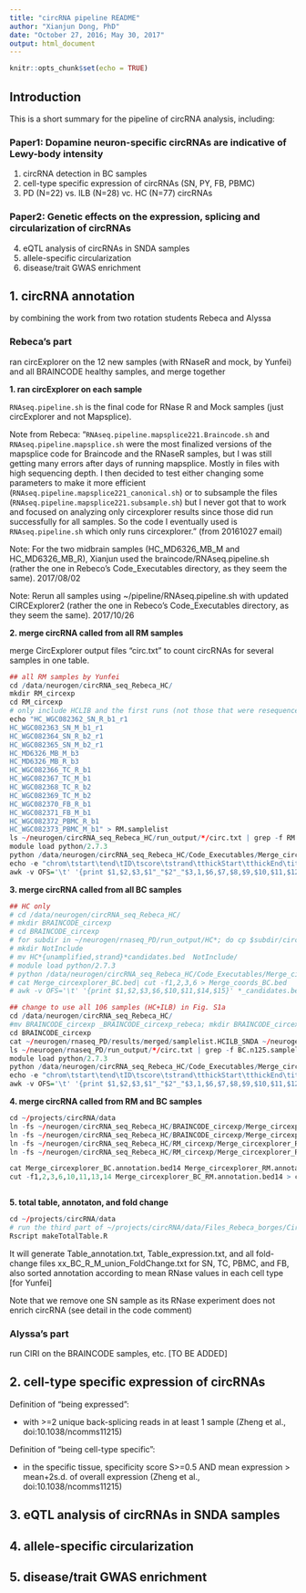 ```yaml
---
title: "circRNA pipeline README"
author: "Xianjun Dong, PhD"
date: "October 27, 2016; May 30, 2017"
output: html_document
---
```


```r
knitr::opts_chunk$set(echo = TRUE)
```

## Introduction

This is a short summary for the pipeline of circRNA analysis, including:

### Paper1: Dopamine neuron-specific circRNAs are indicative of Lewy-body intensity
1. circRNA detection in BC samples 
2. cell-type specific expression of circRNAs (SN, PY, FB, PBMC)
3. PD (N=22) vs. ILB (N=28) vc. HC (N=77) circRNAs

### Paper2: Genetic effects on the expression, splicing and circularization of circRNAs
4. eQTL analysis of circRNAs in SNDA samples
5. allele-specific circularization
6. disease/trait GWAS enrichment

## 1. circRNA annotation
by combining the work from two rotation students Rebeca and Alyssa

### Rebeca's part 

ran circExplorer on the 12 new samples (with RNaseR and mock, by Yunfei) and all BRAINCODE healthy samples, and merge together

**1. ran circExplorer on each sample**

`RNAseq.pipeline.sh` is the final code for RNase R and Mock samples (just circExplorer and not Mapsplice).

Note from Rebeca: "`RNAseq.pipeline.mapsplice221.Braincode.sh` and `RNAseq.pipeline.mapsplice.sh` were the most finalized versions of the mapsplice code for Braincode and the RNaseR samples, but I was still getting many errors after days of running mapsplice. Mostly in files with high sequencing depth. I then decided to test either changing some parameters to make it more efficient (`RNAseq.pipeline.mapsplice221_canonical.sh`) or to subsample the files (`RNAseq.pipeline.mapsplice221.subsample.sh`) but I never got that to work and focused on analyzing only circexplorer results since those did run successfully for all samples. So the code I eventually used is `RNAseq.pipeline.sh` which only runs circexplorer." (from 20161027 email)

Note: For the two midbrain samples (HC_MD6326_MB_M and HC_MD6326_MB_R), Xianjun used the braincode/RNAseq.pipeline.sh (rather the one in Rebeco's Code_Executables directory, as they seem the same). 2017/08/02

Note: Rerun all samples using ~/pipeline/RNAseq.pipeline.sh with updated CIRCExplorer2 (rather the one in Rebeco's Code_Executables directory, as they seem the same). 2017/10/26

**2. merge circRNA called from all RM samples**

merge CircExplorer output files "circ.txt" to count circRNAs for several samples in one table.  

```r
## all RM samples by Yunfei
cd /data/neurogen/circRNA_seq_Rebeca_HC/
mkdir RM_circexp
cd RM_circexp
# only include HCLIB and the first runs (not those that were resequenced) 
echo "HC_WGC082362_SN_R_b1_r1
HC_WGC082363_SN_M_b1_r1
HC_WGC082364_SN_R_b2_r1
HC_WGC082365_SN_M_b2_r1
HC_MD6326_MB_M_b3
HC_MD6326_MB_R_b3
HC_WGC082366_TC_R_b1
HC_WGC082367_TC_M_b1
HC_WGC082368_TC_R_b2
HC_WGC082369_TC_M_b2
HC_WGC082370_FB_R_b1
HC_WGC082371_FB_M_b1
HC_WGC082372_PBMC_R_b1
HC_WGC082373_PBMC_M_b1" > RM.samplelist 
ls ~/neurogen/circRNA_seq_Rebeca_HC/run_output/*/circ.txt | grep -f RM.samplelist - | while read line; do i=${line/*run_output\//}; ii=${i/\/circ.txt/_candidates.bed}; echo $ii; ln -fs $line $ii; done
module load python/2.7.3
python /data/neurogen/circRNA_seq_Rebeca_HC/Code_Executables/Merge_circRNA_tools/merge_circexplorer.py *candidates.bed | sed 's/WGC082362/MGH1026/;s/WGC082363/MGH1026/;s/WGC082364/MC3290/;s/WGC082365/MC3290/;s/WGC082366/TCKY1247/;s/WGC082367/TCKY1247/;s/WGC082368/TCKY1217/;s/WGC082369/TCKY1217/;s/WGC082370/ND34770/;s/WGC082371/ND34770/;s/WGC082372/H02018/;s/WGC082373/H02018/' > Merge_circexplorer_RM.rawcount.txt
echo -e "chrom\tstart\tend\tID\tscore\tstrand\tthickStart\tthickEnd\titemRgb\texonCount\texonSizes\texonOffsets\tcircType\tgeneName" > Merge_circexplorer_RM.annotation.bed14
awk -v OFS='\t' '{print $1,$2,$3,$1"_"$2"_"$3,1,$6,$7,$8,$9,$10,$11,$12,($14=="Yes")?"ciRNA":"circRNA",$15}' *_candidates.bed | sort -u >>  Merge_circexplorer_RM.annotation.bed14

```

**3. merge circRNA called from all BC samples**

```r
## HC only
# cd /data/neurogen/circRNA_seq_Rebeca_HC/
# mkdir BRAINCODE_circexp
# cd BRAINCODE_circexp
# for subdir in ~/neurogen/rnaseq_PD/run_output/HC*; do cp $subdir/circ.txt ${subdir}_candidates.bed; done;
# mkdir NotInclude
# mv HC*{unamplified,strand}*candidates.bed  NotInclude/
# module load python/2.7.3
# python /data/neurogen/circRNA_seq_Rebeca_HC/Code_Executables/Merge_circRNA_tools/merge_circexplorer.py *candidates.bed > Merge_circexplorer_BC.bed
# cat Merge_circexplorer_BC.bed| cut -f1,2,3,6 > Merge_coords_BC.bed
# awk -v OFS='\t' '{print $1,$2,$3,$6,$10,$11,$14,$15}' *_candidates.bed | sort -k1,1 -k2,2 | uniq  >  concatenated_circOut_unique_BC.txt

## change to use all 106 samples (HC+ILB) in Fig. S1a
cd /data/neurogen/circRNA_seq_Rebeca_HC/
#mv BRAINCODE_circexp _BRAINCODE_circexp_rebeca; mkdir BRAINCODE_circexp  # backup of Rebeca's original result 
cd BRAINCODE_circexp
cat ~/neurogen/rnaseq_PD/results/merged/samplelist.HCILB_SNDA ~/neurogen/rnaseq_PD/results/merged/samplelist.HC_PY ~/neurogen/rnaseq_PD/results/merged/samplelist.HC_nonNeuron ~/neurogen/rnaseq_PD/results/merged/samplelist.PD_SNDA > BC.n125.samplelist
ls ~/neurogen/rnaseq_PD/run_output/*/circ.txt | grep -f BC.n125.samplelist - | while read line; do i=${line/*run_output\//}; ii=${i/\/circ.txt/_candidates.bed}; echo $ii; ln -fs $line $ii; done
module load python/2.7.3
python /data/neurogen/circRNA_seq_Rebeca_HC/Code_Executables/Merge_circRNA_tools/merge_circexplorer.py *candidates.bed > Merge_circexplorer_BC.rawcount.txt
echo -e "chrom\tstart\tend\tID\tscore\tstrand\tthickStart\tthickEnd\titemRgb\texonCount\texonSizes\texonOffsets\tcircType\tgeneName" > Merge_circexplorer_BC.annotation.bed14
awk -v OFS='\t' '{print $1,$2,$3,$1"_"$2"_"$3,1,$6,$7,$8,$9,$10,$11,$12,($14=="Yes")?"ciRNA":"circRNA",$15}' *_candidates.bed | sort -u >>  Merge_circexplorer_BC.annotation.bed14
```


**4. merge circRNA called from RM and BC samples**

```r
cd ~/projects/circRNA/data
ln -fs ~/neurogen/circRNA_seq_Rebeca_HC/BRAINCODE_circexp/Merge_circexplorer_BC.annotation.bed14 Merge_circexplorer_BC.annotation.bed14
ln -fs ~/neurogen/circRNA_seq_Rebeca_HC/BRAINCODE_circexp/Merge_circexplorer_BC.rawcount.txt Merge_circexplorer_BC.rawcount.txt
ln -fs ~/neurogen/circRNA_seq_Rebeca_HC/RM_circexp/Merge_circexplorer_RM.annotation.bed14 Merge_circexplorer_RM.annotation.bed14
ln -fs ~/neurogen/circRNA_seq_Rebeca_HC/RM_circexp/Merge_circexplorer_RM.rawcount.txt Merge_circexplorer_RM.rawcount.txt

cat Merge_circexplorer_BC.annotation.bed14 Merge_circexplorer_RM.annotation.bed14 | grep -v chrom | sort -u  >  Merge_circexplorer_BC_RM.annotation.bed14
cut -f1,2,3,6,10,11,13,14 Merge_circexplorer_BC_RM.annotation.bed14 > concatenated_circOut_unique_BC_RM.txt



```

**5. total table, annotaton, and fold change**

```r
cd ~/projects/circRNA/data
# run the third part of ~/projects/circRNA/data/Files_Rebeca_borges/Circ_rnas_noOutliers.update.R or equally makeTotalTable.R
Rscript makeTotalTable.R
```
It will generate Table_annotation.txt, Table_expression.txt, and all fold-change files xx_BC_R_M_union_FoldChange.txt for SN, TC, PBMC, and FB, also sorted annotation according to mean RNase values in each cell type [for Yunfei]

Note that we remove one SN sample as its RNase experiment does not enrich circRNA (see detail in the code comment)

### Alyssa's part 

run CIRI on the BRAINCODE samples, etc. [TO BE ADDED]

## 2. cell-type specific expression of circRNAs
Definition of "being expressed": 

- with >=2 unique back-splicing reads in at least 1 sample (Zheng et al., doi:10.1038/ncomms11215)

Definition of "being cell-type specific": 

- in the specific tissue, specificity score S>=0.5 AND mean expression > mean+2s.d. of overall expression (Zheng et al., doi:10.1038/ncomms11215)

## 3. eQTL analysis of circRNAs in SNDA samples
## 4. allele-specific circularization
## 5. disease/trait GWAS enrichment